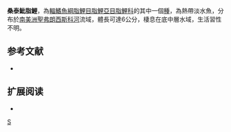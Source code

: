 {{Speciesbox 
| taxon = Hyphessobrycon santae
| status = NE
| status_system = IUCN3.1
| authority =  [[Eigenmann|Eigenmann]], 1907
| synonyms = *''Hemigrammus santae''<br /><small>Eigenmann, 1907</small>
}}
'''桑泰魮脂鯉'''，為[[輻鰭魚綱|輻鰭魚綱]][[脂鯉目|脂鯉目]][[脂鯉亞目|脂鯉亞目]][[脂鯉科|脂鯉科]]的其中一個[[種|種]]，為熱帶淡水魚，分布於[[南美洲|南美洲]][[聖弗朗西斯科河|聖弗朗西斯科河]]流域，體長可達6公分，棲息在底中層水域，生活習性不明。

==参考文献==
{{refbegin}}
*{{FishBase_species|genus=Hyphessobrycon|species=santae|year=2013|month=12}}
{{refend}}

== 扩展阅读 ==
{{refbegin}}
*{{wikispecies-inline|Hyphessobrycon santae|桑泰魮脂鯉}}
{{refend}}
{{Taxonbar|from=Q5592708}}

[[Category:魮脂鯉屬|S]]


{{魚類小作品}}